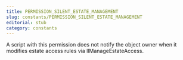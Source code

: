 ```yaml
---
title: PERMISSION_SILENT_ESTATE_MANAGEMENT
slug: constants/PERMISSION_SILENT_ESTATE_MANAGEMENT
editorial: stub
category: constants
---
```


<LSLConstant name="PERMISSION_SILENT_ESTATE_MANAGEMENT"/>

A script with this permission does not notify the object owner when it modifies estate access rules via llManageEstateAccess.
